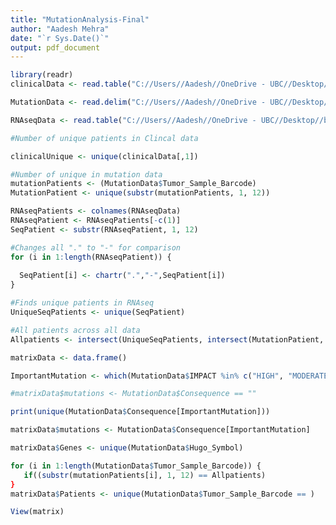 ---
title: "MutationAnalysis-Final"
author: "Aadesh Mehra"
date: "`r Sys.Date()`"
output: pdf_document
---

```{r}
library(readr)
clinicalData <- read.table("C://Users//Aadesh//OneDrive - UBC//Desktop//bmeg - third//BMEG310 Project//BMEG310Project//TCGA-BRCA//data_clinical_patient.txt", sep="\t", header=TRUE)

MutationData <- read.delim("C://Users//Aadesh//OneDrive - UBC//Desktop//bmeg - third//BMEG310 Project//BMEG310Project//TCGA-BRCA//data_mutations.txt")

RNAseqData <- read.table("C://Users//Aadesh//OneDrive - UBC//Desktop//bmeg - third//BMEG310 Project//BMEG310Project//TCGA-BRCA//RNAseq_BRCA.csv", sep=",", header=TRUE)
```


```{r}

#Number of unique patients in Clincal data

clinicalUnique <- unique(clinicalData[,1])

#Number of unique in mutation data
mutationPatients <- (MutationData$Tumor_Sample_Barcode)
MutationPatient <- unique(substr(mutationPatients, 1, 12))

RNAseqPatients <- colnames(RNAseqData)
RNAseqPatient <- RNAseqPatients[-c(1)]
SeqPatient <- substr(RNAseqPatient, 1, 12)

#Changes all "." to "-" for comparison
for (i in 1:length(RNAseqPatient)) {
  
  SeqPatient[i] <- chartr(".","-",SeqPatient[i])
}

#Finds unique patients in RNAseq
UniqueSeqPatients <- unique(SeqPatient)

#All patients across all data
Allpatients <- intersect(UniqueSeqPatients, intersect(MutationPatient, clinicalUnique))
```

```{r}
matrixData <- data.frame()

ImportantMutation <- which(MutationData$IMPACT %in% c("HIGH", "MODERATE"))

#matrixData$mutations <- MutationData$Consequence == ""

print(unique(MutationData$Consequence[ImportantMutation]))

matrixData$mutations <- MutationData$Consequence[ImportantMutation]

matrixData$Genes <- unique(MutationData$Hugo_Symbol)

for (i in 1:length(MutationData$Tumor_Sample_Barcode)) {
   if((substr(mutationPatients[i], 1, 12) == Allpatients)
}
matrixData$Patients <- unique(MutationData$Tumor_Sample_Barcode == )

View(matrix)
```

